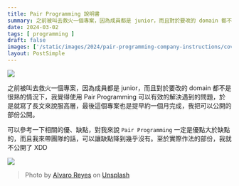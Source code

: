 ```yaml
---
title: Pair Programming 說明書
summary: 之前被叫去救火一個專案，因為成員都是 junior，而且對於要改的 domain 都不是很熟的情況下，我覺得使用 Pair Programming 可以有效的解決遇到的問題，於是就寫了長文來說服高層，最後這個專案也是提早約一個月完成，我把可以公開的部份公開。
date: 2024-03-02
tags: [ programming ]
draft: false
images: ['/static/images/2024/pair-programming-company-instructions/cover.webp']
layout: PostSimple
---
```


![](/static/images/2024/pair-programming-company-instructions/cover.webp)

之前被叫去救火一個專案，因為成員都是 junior，而且對於要改的 domain 都不是很熟的情況下，我覺得使用 Pair Programming 可以有效的解決遇到的問題，於是就寫了長文來說服高層，最後這個專案也是提早約一個月完成，我把可以公開的部份公開。

可以參考一下相關的優、缺點，對我來說 `Pair Programming` 一定是優點大於缺點的，而且我來帶團隊的話，可以讓缺點降到幾乎沒有。至於實際作法的部份，我就不公開了 XDD

![](/static/images/2024/pair-programming-company-instructions/pair-programming.webp)


> Photo by [Alvaro Reyes](https://unsplash.com/@alvarordesign?utm_content=creditCopyText&utm_medium=referral&utm_source=unsplash) on [Unsplash](https://unsplash.com/photos/two-men-using-computer-and-laptop-fSWOVc3e06w?utm_content=creditCopyText&utm_medium=referral&utm_source=unsplash)